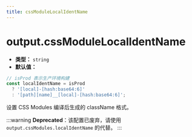 ```yaml
---
title: cssModuleLocalIdentName
---
```


# output.cssModuleLocalIdentName

- **类型：** `string`
- **默认值：**

```ts
// isProd 表示生产环境构建
const localIdentName = isProd
  ? '[local]-[hash:base64:6]'
  : '[path][name]__[local]-[hash:base64:6]';
```

设置 CSS Modules 编译后生成的 className 格式。

:::warning
**Deprecated**：该配置已废弃，请使用 `output.cssModules.localIdentName` 的代替。
:::
